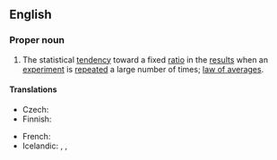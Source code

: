 ==English==
{{wikipedia}}

===Proper noun===
{{en-proper noun|head=the [[law]] of large [[number]]s}}

# {{lb|en|statistics}} The statistical [[tendency]] toward a fixed [[ratio]] in the [[result]]s when an [[experiment]] is [[repeat]]ed a large number of times; [[law of averages]].

====Translations====
{{trans-top|statistical tendency}}
* Czech: {{t|cs|zákon velkých čísel|m}}
* Finnish: {{t|fi|suurten lukujen laki}}
{{trans-mid}}
* French: {{t|fr|loi des grands nombres|f}}
* Icelandic: {{t|is|meðalgildislögmál|n}}, {{t|is|lögmál stórra talna|n}}, {{t|is|lögmál mikils fjölda|n}}
{{trans-bottom}}